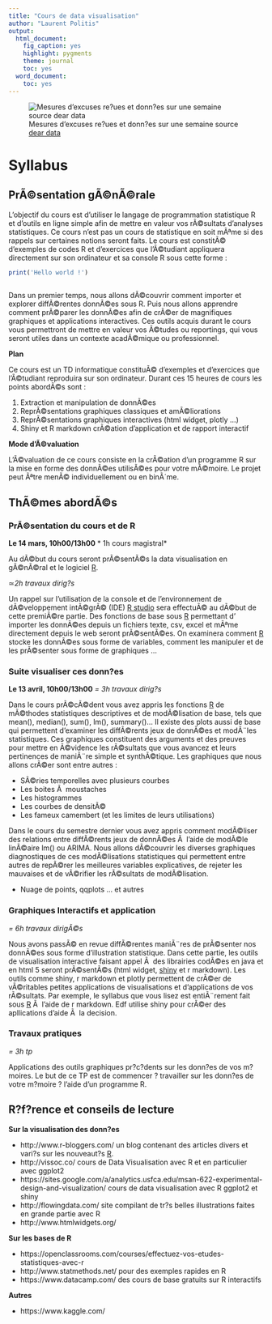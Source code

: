 ```yaml
---
title: "Cours de data visualisation"
author: "Laurent Politis"
output:
  html_document:
    fig_caption: yes
    highlight: pygments
    theme: journal
    toc: yes
  word_document:
    toc: yes
---
```



![Mesures d'excuses re?ues et donn?es sur une semaine source [dear data](http://www.dear-data.com/week-45-a-week-of-apologies)](sorry_recto.png)


# Syllabus

## PrÃ©sentation gÃ©nÃ©rale 

L'objectif du cours est d'utiliser le langage de programmation statistique R et d'outils en ligne simple afin de mettre en valeur vos rÃ©sultats d'analyses statistiques. Ce cours n'est pas un cours de statistique en soit mÃªme si des rappels sur certaines notions seront faits. Le cours est constitÃ© d'exemples de codes R et d'exercices que l'Ã©tudiant appliquera directement sur son ordinateur et sa console R sous cette forme : 
```r
print('Hello world !')
 
```



Dans un premier temps, nous allons dÃ©couvrir comment importer et explorer diffÃ©rentes donnÃ©es sous R. Puis nous allons apprendre comment  prÃ©parer les donnÃ©es afin de crÃ©er de magnifiques graphiques et applications interactives. Ces outils acquis durant le cours vous permettront de mettre en valeur vos Ã©tudes ou reportings, qui vous seront utiles dans un contexte acadÃ©mique ou  professionnel. 

**Plan** 

Ce cours est un TD informatique constituÃ© d'exemples et d'exercices que l'Ã©tudiant reproduira sur son ordinateur. 
Durant ces 15 heures de cours les points abordÃ©s sont : 

1. Extraction et manipulation de donnÃ©es
2. ReprÃ©sentations graphiques classiques et amÃ©liorations
3. ReprÃ©sentations graphiques interactives (html widget, plotly ...)
4. Shiny et R markdown crÃ©ation d'application et de rapport interactif 
  

**Mode d'Ã©valuation**

L'Ã©valuation de ce cours consiste en la crÃ©ation d'un programme R sur la mise en forme des donnÃ©es utilisÃ©es pour votre mÃ©moire. Le projet peut Ãªtre menÃ© individuellement ou en binÃ´me. 

<!-- 
d'une application shiny ou d'un document  markdown
--> 

## ThÃ©mes abordÃ©s


### PrÃ©sentation du cours et de R 

**Le 14 mars, 10h00/13h00** * 1h  cours magistral*

Au dÃ©but du cours seront prÃ©sentÃ©s la data visualisation en gÃ©nÃ©ral et le logiciel [R](https://www.r-project.org/). 


$\simeq$*2h* *travaux dirig?s*

  Un rappel sur l'utilisation de la console et de l'environnement de dÃ©veloppement intÃ©grÃ© (IDE) [R studio](www.rstudio.com)  sera effectuÃ© au dÃ©but de cette premiÃ©re partie. Des fonctions de base sous [R](https://www.r-project.org/) permettant d' importer les donnÃ©es depuis un fichiers texte, csv, excel et mÃªme directement depuis le web seront prÃ©sentÃ©es. On examinera comment [R](https://www.r-project.org/) stocke les donnÃ©es sous forme de variables, comment les manipuler et de les prÃ©senter sous forme de graphiques ...  




 
### Suite visualiser ces donn?es 
**Le 13 avril, 10h00/13h00** *$=$ 3h* *travaux dirig?s*

Dans le cours prÃ©cÃ©dent vous avez appris les fonctions [R](https://www.r-project.org/) de mÃ©thodes statistiques descriptives et de modÃ©lisation de base, tels que mean(), median(), sum(), lm(), summary()... Il existe des plots aussi de base qui permettent d'examiner les diffÃ©rents jeux de donnÃ©es et modÃ¨les statistiques. Ces graphiques constituent des arguments et des preuves pour mettre en Ã©vidence les rÃ©sultats que vous avancez et leurs pertinences de maniÃ¨re simple et synthÃ©tique. Les graphiques que nous allons crÃ©er sont entre autres : 

* SÃ©ries temporelles avec plusieurs courbes 
* Les boites Ã  moustaches 
* Les histogrammes 
* Les courbes de densitÃ©
* Les fameux camembert (et les limites de leurs utilisations)

Dans le cours du semestre dernier vous avez appris comment modÃ©liser des relations entre diffÃ©rents jeux de donnÃ©es Ã  l'aide de modÃ©le linÃ©aire lm() ou ARIMA. 
Nous allons dÃ©couvrir les diverses graphiques diagnostiques de ces modÃ©lisations statistiques qui permettent entre autres de repÃ©rer les meilleures variables explicatives, de rejeter les mauvaises et de vÃ©rifier les rÃ©sultats de modÃ©lisation.

* Nuage de points, qqplots ... et autres 

### Graphiques Interactifs et application 
*$=$ 6h* *travaux dirigÃ©s*


Nous avons passÃ© en revue diffÃ©rentes maniÃ¨res de prÃ©senter nos donnÃ©es sous forme d'illustration statistique. Dans cette partie, les outils de visualisation interactive faisant appel Ã  des librairies codÃ©es en java  et en html 5 seront prÃ©sentÃ©s (html widget, [shiny](http://shiny.rstudio.com/) et r markdown). Les outils comme shiny, r markdown et plotly permettent de crÃ©er de vÃ©ritables petites applications de visualisations et d'applications de vos rÃ©sultats. Par exemple, le syllabus que vous lisez est entiÃ¨rement fait sous [R](https://www.r-project.org/) Ã  l'aide de r markdown.
Edf utilise shiny pour crÃ©er des apllications d'aide Ã  la decision. 

### Travaux pratiques
*$=$ 3h* *tp*

Applications des outils graphiques pr?c?dents sur les donn?es de vos m?moires. Le but de ce TP est de commencer ? travailler sur les donn?es de votre m?moire ? l'aide d'un programme R. 


## R?f?rence et conseils de lecture 

  **Sur la visualisation des donn?es** 
  
 * http://www.r-bloggers.com/ un blog contenant des articles divers et vari?s sur les nouveaut?s [R](https://www.r-project.org/).
 * http://vissoc.co/ cours de Data Visualisation avec R et en particulier avec ggplot2
 * https://sites.google.com/a/analytics.usfca.edu/msan-622-experimental-design-and-visualization/ cours de data visualisation avec R ggplot2 et shiny 
 * http://flowingdata.com/ site compilant de tr?s belles illustrations faites en grande partie avec R 
 * http://www.htmlwidgets.org/
 
 **Sur les bases de R**
 
 * https://openclassrooms.com/courses/effectuez-vos-etudes-statistiques-avec-r
 * http://www.statmethods.net/ pour des exemples rapides en R 
 * https://www.datacamp.com/ des cours de base gratuits sur R interactifs
 
 **Autres**
 
 * https://www.kaggle.com/ 
 
